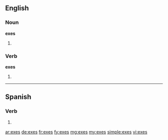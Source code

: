 ==English==

===Noun===
'''exes'''

# {{plural of|ex}}

===Verb===
'''exes'''

# {{third-person singular of|ex}}

----

==Spanish==
 
===Verb===
{{es-verb-form|exir}}
 
# {{es-verb form of|ending=ir|mood=indicative|tense=present|pers=2|formal=no|number=singular|exir}}

[[ar:exes]]
[[de:exes]]
[[fr:exes]]
[[fy:exes]]
[[mg:exes]]
[[my:exes]]
[[simple:exes]]
[[vi:exes]]